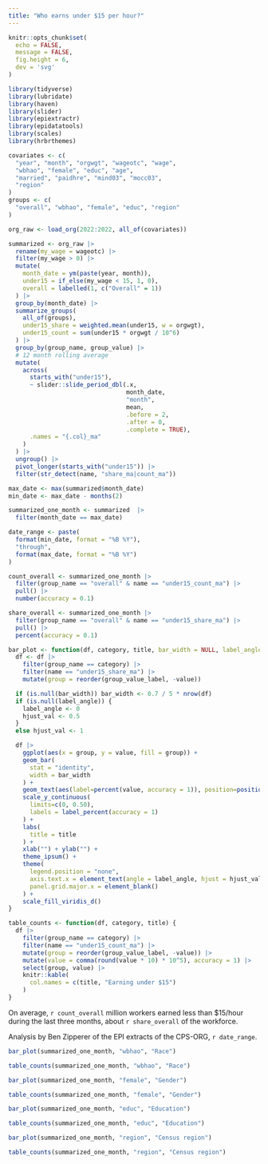 ```yaml
---
title: "Who earns under $15 per hour?"
---
```


```r
knitr::opts_chunk$set(
  echo = FALSE, 
  message = FALSE,
  fig.height = 6,
  dev = 'svg'
)

library(tidyverse)
library(lubridate)
library(haven)
library(slider)
library(epiextractr)
library(epidatatools)
library(scales)
library(hrbrthemes)

covariates <- c(
  "year", "month", "orgwgt", "wageotc", "wage",
  "wbhao", "female", "educ", "age",
  "married", "paidhre", "mind03", "mocc03",
  "region"
)
groups <- c(
  "overall", "wbhao", "female", "educ", "region"
)

org_raw <- load_org(2022:2022, all_of(covariates))

summarized <- org_raw |> 
  rename(my_wage = wageotc) |> 
  filter(my_wage > 0) |> 
  mutate(
    month_date = ym(paste(year, month)),
    under15 = if_else(my_wage < 15, 1, 0),
    overall = labelled(1, c("Overall" = 1))
  ) |> 
  group_by(month_date) |> 
  summarize_groups(
    all_of(groups),
    under15_share = weighted.mean(under15, w = orgwgt),
    under15_count = sum(under15 * orgwgt / 10^6)
  ) |> 
  group_by(group_name, group_value) |> 
  # 12 month rolling average
  mutate(
    across(
      starts_with("under15"),
      ~ slider::slide_period_dbl(.x,
                                 month_date, 
                                 "month", 
                                 mean, 
                                 .before = 2,
                                 .after = 0,
                                 .complete = TRUE),
      .names = "{.col}_ma"
    )
  ) |> 
  ungroup() |>  
  pivot_longer(starts_with("under15")) |> 
  filter(str_detect(name, "share_ma|count_ma"))

max_date <- max(summarized$month_date)
min_date <- max_date - months(2)

summarized_one_month <- summarized  |> 
  filter(month_date == max_date) 

date_range <- paste(
  format(min_date, format = "%B %Y"), 
  "through", 
  format(max_date, format = "%B %Y")
)

count_overall <- summarized_one_month |> 
  filter(group_name == "overall" & name == "under15_count_ma") |> 
  pull() |> 
  number(accuracy = 0.1)

share_overall <- summarized_one_month |> 
  filter(group_name == "overall" & name == "under15_share_ma") |> 
  pull() |> 
  percent(accuracy = 0.1)

bar_plot <- function(df, category, title, bar_width = NULL, label_angle = NULL) {
  df <- df |> 
    filter(group_name == category) |> 
    filter(name == "under15_share_ma") |> 
    mutate(group = reorder(group_value_label, -value))

  if (is.null(bar_width)) bar_width <- 0.7 / 5 * nrow(df)
  if (is.null(label_angle)) {
    label_angle <- 0
    hjust_val <- 0.5
  }
  else hjust_val <- 1

  df |> 
    ggplot(aes(x = group, y = value, fill = group)) +
    geom_bar( 
      stat = "identity", 
      width = bar_width
    ) +
    geom_text(aes(label=percent(value, accuracy = 1)), position=position_dodge(width=0.9), vjust=-0.40) +
    scale_y_continuous(
      limits=c(0, 0.50), 
      labels = label_percent(accuracy = 1)
    ) +
    labs(
      title = title
    ) +
    xlab("") + ylab("") +
    theme_ipsum() +
    theme(
      legend.position = "none",
      axis.text.x = element_text(angle = label_angle, hjust = hjust_val),
      panel.grid.major.x = element_blank()
    ) +
    scale_fill_viridis_d() 
}

table_counts <- function(df, category, title) {
  df |> 
    filter(group_name == category) |> 
    filter(name == "under15_count_ma") |> 
    mutate(group = reorder(group_value_label, -value)) |> 
    mutate(value = comma(round(value * 10) * 10^5), accuracy = 1) |> 
    select(group, value) |> 
    knitr::kable(
      col.names = c(title, "Earning under $15")
    )
}

```

On average, `r count_overall` million workers earned less than $15/hour during the last three months, about `r share_overall` of the workforce.

Analysis by Ben Zipperer of the EPI extracts of the CPS-ORG, `r date_range`.

<div class = "row">
<div class = "col-md-8">
```r
bar_plot(summarized_one_month, "wbhao", "Race")
```
</div>
<div class = "col-md-4">
```r
table_counts(summarized_one_month, "wbhao", "Race")
```
</div>
</div>

<div class = "row">
<div class = "col-md-8">
```r
bar_plot(summarized_one_month, "female", "Gender")
```
</div>
<div class = "col-md-4">
```r
table_counts(summarized_one_month, "female", "Gender")
```
</div>
</div>

<div class = "row">
<div class = "col-md-8">
```r
bar_plot(summarized_one_month, "educ", "Education")
```
</div>
<div class = "col-md-4">
```r
table_counts(summarized_one_month, "educ", "Education")
```
</div>
</div>


<div class = "row">
<div class = "col-md-8">
```r
bar_plot(summarized_one_month, "region", "Census region")
```
</div>
<div class = "col-md-4">
```r
table_counts(summarized_one_month, "region", "Census region")
```
</div>
</div>

 